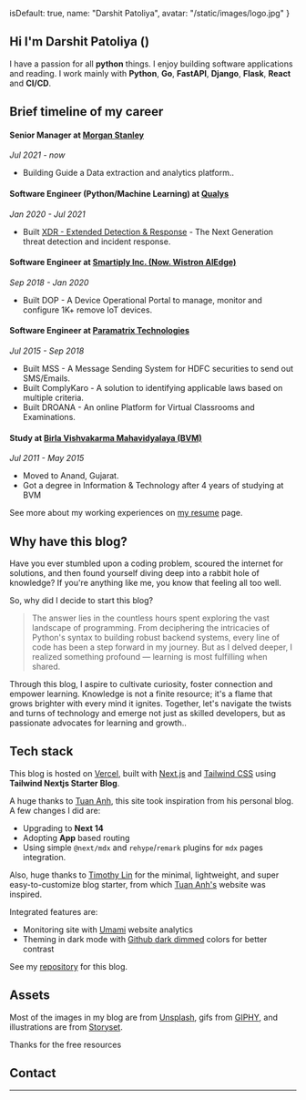   isDefault: true,
  name: "Darshit Patoliya",
  avatar: "/static/images/logo.jpg"
}


## Hi <Twemoji emoji="waving hand" /> I'm Darshit Patoliya (<Twemoji emoji="d" className="text-sm"/><Twemoji emoji="p" className="text-sm"/>)

I have a passion for all **python** things.
I enjoy building software applications and reading.
I work mainly with **Python**, **Go**, **FastAPI**, **Django**, **Flask**, **React** and **CI/CD**.

## Brief timeline of my career

#### Senior Manager at [Morgan Stanley](https://morganstanley.com/)

_Jul 2021 - now_

- Building Guide a Data extraction and analytics platform..

#### Software Engineer (Python/Machine Learning) at [Qualys](https://qulays.com/)

_Jan 2020 - Jul 2021_

- Built [XDR - Extended Detection & Response](https://www.qualys.com/apps/extended-detection-response/) - The Next Generation threat detection and incident response.

#### Software Engineer at [Smartiply Inc. (Now. Wistron AIEdge)](https://wistron.com/)

_Sep 2018 - Jan 2020_
- Built DOP - A Device Operational Portal to manage, monitor and configure 1K+ remove IoT devices.

#### Software Engineer at [Paramatrix Technologies](https://paramatrix.com/)

_Jul 2015 - Sep 2018_

- Built MSS - A Message Sending System for HDFC securities to send out SMS/Emails.
- Built ComplyKaro - A solution to identifying applicable laws based on multiple criteria.
- Built DROANA - An online Platform for Virtual Classrooms and Examinations.


#### Study at [Birla Vishvakarma Mahavidyalaya (BVM)](https://bvmengineering.ac.in/)

_Jul 2011 - May 2015_

- Moved to Anand, Gujarat.
- Got a degree in Information & Technology after 4 years of studying at BVM

See more about my working experiences on [my resume](/resume) page.

## Why have this blog?

Have you ever stumbled upon a coding problem, scoured the internet for solutions, and then found yourself diving deep into a rabbit hole of knowledge? If you're anything like me, you know that feeling all too well.

So, why did I decide to start this blog?

> The answer lies in the countless hours spent exploring the vast landscape of programming. From deciphering the intricacies of Python's syntax to building robust backend systems, every line of code has been a step forward in my journey. But as I delved deeper, I realized something profound — learning is most fulfilling when shared.

Through this blog, I aspire to cultivate curiosity, foster connection and empower learning. Knowledge is not a finite resource; it's a flame that grows brighter with every mind it ignites. Together, let's navigate the twists and turns of technology and emerge not just as skilled developers, but as passionate advocates for learning and growth.<Twemoji emoji="clinking-beer-mugs" />.

## Tech stack

This blog is hosted on [Vercel](https://vercel.com/), built with [Next.js](https://nextjs.org/) and [Tailwind CSS](https://tailwindcss.com/) using **Tailwind Nextjs Starter Blog**.

A huge thanks to [Tuan Anh](https://www.leohuynh.dev/), this site took inspiration from his personal blog. A few changes I did are:

- <Twemoji emoji="atom-symbol" /> Upgrading to **Next 14**
- <Twemoji emoji="party-popper" /> Adopting **App** based routing
- <Twemoji emoji="inbox-tray" /> Using simple `@next/mdx` and `rehype`/`remark` plugins for `mdx` pages integration.

Also, huge thanks to [Timothy Lin](https://twitter.com/timlrxx) for the minimal, lightweight, and super easy-to-customize blog starter, from which [Tuan Anh's](https://www.leohuynh.dev/) website was inspired.

Integrated features are:
- <Twemoji emoji="bar-chart" /> Monitoring site with [Umami](https://umami.is/) website analytics
- <Twemoji emoji="eyes" /> Theming in dark mode with [Github dark dimmed](https://github.blog/changelog/2021-04-14-dark-and-dimmed-themes-are-now-generally-available/)
  colors for better contrast

See my [repository](https://github.com/darshit7/portfolio-ui) for this blog.

## Assets

Most of the images in my blog are from [Unsplash](https://unsplash.com/), gifs from [GIPHY](https://giphy.com/), and illustrations are from [Storyset](https://storyset.com/).

Thanks for the free resources <Twemoji emoji="folded-hands" />

## Contact

<SocialAccounts />

---